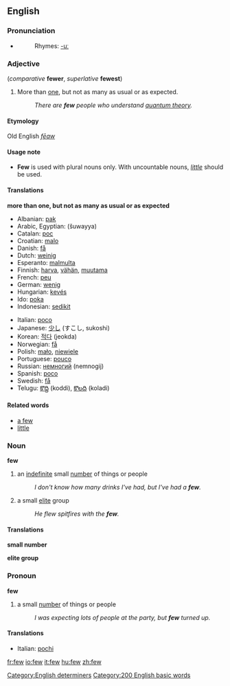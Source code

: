 ==English==

{{rank|face|tell|because|177|few|whom|love|far}}

===Pronunciation===
*{{audio|en-us-few.ogg|Audio (US)}}
*:Rhymes: [[Rhymes:English:-uː|-uː]]

===Adjective===
(''comparative'' '''fewer''', ''superlative'' '''fewest''')

#More than [[one]], but not as many as usual or as expected.
#:''There are '''few''' people who understand [[quantum theory]].''

====Etymology====
Old English ''[[fēaw]]''
====Usage note====
*'''Few''' is used with plural nouns only.  With uncountable nouns, ''[[little]]'' should be used.

====Translations====
'''more than one, but not as many as usual or as expected'''
{{top}}
*Albanian: [[pak]]
*Arabic, Egyptian: {{ARchar|[[شوية]]}} (šuwayya)
*Catalan: [[poc]]
*Croatian: [[malo]]
*Danish: [[få]]
*Dutch: [[weinig]]
*Esperanto: [[malmulta]]
*Finnish: [[harva]], [[vähän]], [[muutama]]
*French: [[peu]]
*German: [[wenig]]
*Hungarian: [[kevés]]
*Ido: [[poka]]
*Indonesian: [[sedikit]]
{{mid}}
*Italian: [[poco]]
*Japanese: [[少し]] (すこし, sukoshi)
*Korean: [[적다]] (jeokda)
*Norwegian: [[få]]
*Polish: [[mało]], [[niewiele]]
*Portuguese: [[pouco]]
*Russian: [[немногий]] (nemnogij)
*Spanish: [[poco]]
*Swedish: [[få]]
*Telugu: [[కొద్ది]] (koddi), [[కొలది]] (koladi)
{{bottom}}

====Related words====
* [[a few]]
* [[little]]

===Noun===
'''few'''
# an [[indefinite]] small [[number]] of things or people
#:''I don't know how many drinks I've had, but I've had a '''few'''.''
# a small [[elite]] group
#:''He flew spitfires with the '''few'''.'' <!-- capitalized? -->

====Translations====
'''small number'''
{{top}}

{{mid}}

{{bottom}}

'''elite group'''
{{top}}

{{mid}}

{{bottom}}

===Pronoun===
'''few'''
# a small [[number]] of things or people
#:''I was expecting lots of people at the party, but '''few''' turned up.''

====Translations====
{{top}}
*Italian: [[pochi]]
{{mid}}

{{bottom}}

[[Category:English determiners]]

[[Category:200 English basic words]]

[[fr:few]]
[[io:few]]
[[it:few]]
[[hu:few]]
[[zh:few]]